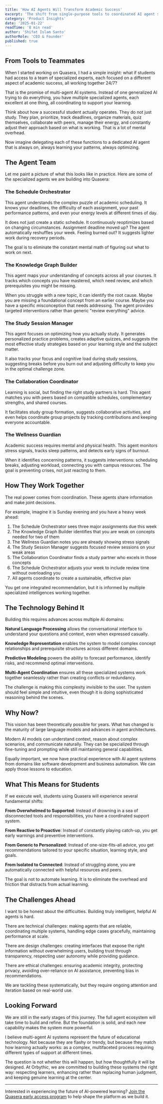 ```yaml
---
title: 'How AI Agents Will Transform Academic Success'
excerpt: 'The shift from single-purpose tools to coordinated AI agent systems represents a fundamental evolution in educational technology. Here is what that means for students.'
category: 'Product Insights'
date: '2025-01-22'
readTime: '8 min read'
author: 'Shifat Islam Santo'
authorRole: 'CEO & Founder'
published: true
---
```


## From Tools to Teammates

When I started working on Quasera, I had a simple insight: what if students had access to a team of specialized experts, each focused on a different aspect of academic success, all working together 24/7?

That is the promise of multi-agent AI systems. Instead of one generalized AI trying to do everything, you have multiple specialized agents, each excellent at one thing, all coordinating to support your learning.

Think about how a successful student actually operates. They do not just study. They plan, prioritize, track deadlines, organize materials, quiz themselves, collaborate with peers, manage their energy, and constantly adjust their approach based on what is working. That is a lot of mental overhead.

Now imagine delegating each of these functions to a dedicated AI agent that is always on, always learning your patterns, always optimizing.

## The Agent Team

Let me paint a picture of what this looks like in practice. Here are some of the specialized agents we are building into Quasera:

### The Schedule Orchestrator

This agent understands the complex puzzle of academic scheduling. It knows your deadlines, the difficulty of each assignment, your past performance patterns, and even your energy levels at different times of day.

It does not just create a static schedule. It continuously reoptimizes based on changing circumstances. Assignment deadline moved up? The agent automatically reshuffles your week. Feeling burned out? It suggests lighter work during recovery periods.

The goal is to eliminate the constant mental math of figuring out what to work on next.

### The Knowledge Graph Builder

This agent maps your understanding of concepts across all your courses. It tracks which concepts you have mastered, which need review, and which prerequisites you might be missing.

When you struggle with a new topic, it can identify the root cause. Maybe you are missing a foundational concept from an earlier course. Maybe you have a specific misconception that needs addressing. The agent provides targeted interventions rather than generic "review everything" advice.

### The Study Session Manager

This agent focuses on optimizing how you actually study. It generates personalized practice problems, creates adaptive quizzes, and suggests the most effective study strategies based on your learning style and the subject matter.

It also tracks your focus and cognitive load during study sessions, suggesting breaks before you burn out and adjusting difficulty to keep you in the optimal challenge zone.

### The Collaboration Coordinator

Learning is social, but finding the right study partners is hard. This agent matches you with peers based on compatible schedules, complementary strengths, and shared courses.

It facilitates study group formation, suggests collaborative activities, and even helps coordinate group projects by tracking contributions and keeping everyone accountable.

### The Wellness Guardian

Academic success requires mental and physical health. This agent monitors stress signals, tracks sleep patterns, and detects early signs of burnout.

When it identifies concerning patterns, it suggests interventions: scheduling breaks, adjusting workload, connecting you with campus resources. The goal is preventing crises, not just reacting to them.

## How They Work Together

The real power comes from coordination. These agents share information and make joint decisions.

For example, imagine it is Sunday evening and you have a heavy week ahead:

1. The Schedule Orchestrator sees three major assignments due this week
2. The Knowledge Graph Builder identifies that you are weak on concepts needed for two of them
3. The Wellness Guardian notes you are already showing stress signals
4. The Study Session Manager suggests focused review sessions on your weak areas
5. The Collaboration Coordinator finds a study partner who excels in those concepts
6. The Schedule Orchestrator adjusts your week to include review time without overloading you
7. All agents coordinate to create a sustainable, effective plan

You get one integrated recommendation, but it is informed by multiple specialized intelligences working together.

## The Technology Behind It

Building this requires advances across multiple AI domains:

**Natural Language Processing** allows the conversational interface to understand your questions and context, even when expressed casually.

**Knowledge Representation** enables the system to model complex concept relationships and prerequisite structures across different domains.

**Predictive Modeling** powers the ability to forecast performance, identify risks, and recommend optimal interventions.

**Multi-Agent Coordination** ensures all these specialized systems work together seamlessly rather than creating conflicts or redundancy.

The challenge is making this complexity invisible to the user. The system should feel simple and intuitive, even though it is doing sophisticated reasoning behind the scenes.

## Why Now?

This vision has been theoretically possible for years. What has changed is the maturity of large language models and advances in agent architectures.

Modern AI models can understand context, reason about complex scenarios, and communicate naturally. They can be specialized through fine-tuning and prompting while still maintaining general capabilities.

Equally important, we now have practical experience with AI agent systems from domains like software development and business automation. We can apply those lessons to education.

## What This Means for Students

If we execute well, students using Quasera will experience several fundamental shifts:

**From Overwhelmed to Supported**: Instead of drowning in a sea of disconnected tools and responsibilities, you have a coordinated support system.

**From Reactive to Proactive**: Instead of constantly playing catch-up, you get early warnings and preventive interventions.

**From Generic to Personalized**: Instead of one-size-fits-all advice, you get recommendations tailored to your specific situation, learning style, and goals.

**From Isolated to Connected**: Instead of struggling alone, you are automatically connected with helpful resources and peers.

The goal is not to automate learning. It is to eliminate the overhead and friction that distracts from actual learning.

## The Challenges Ahead

I want to be honest about the difficulties. Building truly intelligent, helpful AI agents is hard.

There are technical challenges: making agents that are reliable, coordinating multiple systems, handling edge cases gracefully, maintaining performance at scale.

There are design challenges: creating interfaces that expose the right information without overwhelming users, building trust through transparency, respecting user autonomy while providing guidance.

There are ethical challenges: ensuring academic integrity, protecting privacy, avoiding over-reliance on AI assistance, preventing bias in recommendations.

We are tackling these systematically, but they require ongoing attention and iteration based on real-world use.

## Looking Forward

We are still in the early stages of this journey. The full agent ecosystem will take time to build and refine. But the foundation is solid, and each new capability makes the system more powerful.

I believe multi-agent AI systems represent the future of educational technology. Not because they are flashy or trendy, but because they match how learning actually works: as a complex, multifaceted process requiring different types of support at different times.

The question is not whether this will happen, but how thoughtfully it will be designed. At Orbythic, we are committed to building these systems the right way: respecting learners, enhancing rather than replacing human judgment, and keeping genuine learning at the center.

---

Interested in experiencing the future of AI-powered learning? [Join the Quasera early access program](/pricing) to help shape the platform as we build it.
